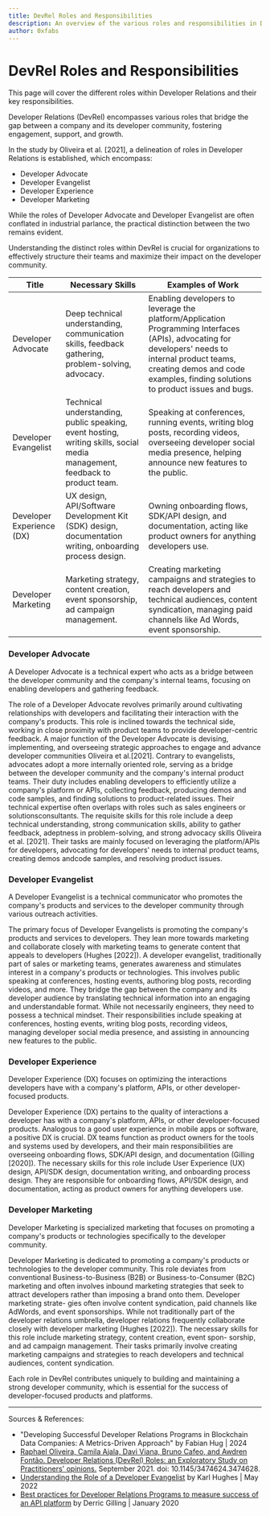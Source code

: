 ```yaml
---
title: DevRel Roles and Responsibilities
description: An overview of the various roles and responsibilities in Developer Relations
author: 0xfabs
---
```


# DevRel Roles and Responsibilities

This page will cover the different roles within Developer Relations and their key responsibilities.

<Callout type="info">
  Developer Relations (DevRel) encompasses various roles that bridge the gap between a company and its developer community, fostering engagement, support, and growth.
</Callout>

In the study by Oliveira et al. [2021], a delineation of roles in Developer Relations is established,
which encompass:

- Developer Advocate
- Developer Evangelist
- Developer Experience
- Developer Marketing

While the roles of Developer Advocate and Developer Evangelist are often conflated in
industrial parlance, the practical distinction between the two remains evident.

<Callout type="importance">
  Understanding the distinct roles within DevRel is crucial for organizations to effectively structure their teams and maximize their impact on the developer community.
</Callout>

| Title | Necessary Skills | Examples of Work |
|-------|------------------|-------------------|
| Developer Advocate | Deep technical understanding, communication skills, feedback gathering, problem-solving, advocacy. | Enabling developers to leverage the platform/Application Programming Interfaces (APIs), advocating for developers' needs to internal product teams, creating demos and code examples, finding solutions to product issues and bugs. |
| Developer Evangelist | Technical understanding, public speaking, event hosting, writing skills, social media management, feedback to product team. | Speaking at conferences, running events, writing blog posts, recording videos, overseeing developer social media presence, helping announce new features to the public. |
| Developer Experience (DX) | UX design, API/Software Development Kit (SDK) design, documentation writing, onboarding process design. | Owning onboarding flows, SDK/API design, and documentation, acting like product owners for anything developers use. |
| Developer Marketing | Marketing strategy, content creation, event sponsorship, ad campaign management. | Creating marketing campaigns and strategies to reach developers and technical audiences, content syndication, managing paid channels like Ad Words, event sponsorship. |


### Developer Advocate

<Callout type="info">
  A Developer Advocate is a technical expert who acts as a bridge between the developer community and the company's internal teams, focusing on enabling developers and gathering feedback.
</Callout>

The role of a Developer Advocate revolves primarily around cultivating relationships with developers and facilitating their interaction 
with the company's products. This role is inclined towards the technical side, working in close proximity with product teams to provide 
developer-centric feedback. A major function of the Developer Advocate is devising, implementing, and overseeing strategic approaches to 
engage and advance developer communities Oliveira et al.[2021]. Contrary to evangelists, advocates adopt a more internally oriented role, 
serving as a bridge between the developer community and the company's internal product teams. Their duty includes enabling developers to 
efficiently utilize a company's platform or APIs, collecting feedback, producing demos and code samples, and finding solutions to product-related 
issues. Their technical expertise often overlaps with roles such as sales engineers or solutionsconsultants. The requisite skills for this role 
include a deep technical understanding, strong communication skills, ability to gather feedback, adeptness in problem-solving, and strong advocacy 
skills Oliveira et al. [2021]. Their tasks are mainly focused on leveraging the platform/APIs for developers, advocating for developers' needs to 
internal product teams, creating demos andcode samples, and resolving product issues.

### Developer Evangelist

<Callout type="info">
  A Developer Evangelist is a technical communicator who promotes the company's products and services to the developer community through various outreach activities.
</Callout>

The primary focus of Developer Evangelists is promoting the company's products and services to developers. 
They lean more towards marketing and collaborate closely with marketing teams to generate content that 
appeals to developers (Hughes [2022]). A developer evangelist, traditionally part of sales or marketing teams, 
generates awareness and stimulates interest in a company's products or technologies. This involves public speaking
at conferences, hosting events, authoring blog posts, recording videos, and more. They bridge
the gap between the company and its developer audience by translating technical information
into an engaging and understandable format. While not necessarily engineers, they need to
possess a technical mindset.
Their responsibilities include speaking at conferences, hosting events, writing blog posts,
recording videos, managing developer social media presence, and assisting in announcing new
features to the public.

### Developer Experience

<Callout type="info">
  Developer Experience (DX) focuses on optimizing the interactions developers have with a company's platform, APIs, or other developer-focused products.
</Callout>

Developer Experience (DX) pertains to the quality of interactions a developer has with a
company's platform, APIs, or other developer-focused products. Analogous to a good user
experience in mobile apps or software, a positive DX is crucial. DX teams function as product
owners for the tools and systems used by developers, and their main responsibilities are
overseeing onboarding flows, SDK/API design, and documentation (Gilling [2020]).
The necessary skills for this role include User Experience (UX) design, API/SDK design,
documentation writing, and onboarding process design. They are responsible for onboarding
flows, API/SDK design, and documentation, acting as product owners for anything developers
use.

### Developer Marketing

<Callout type="info">
  Developer Marketing is specialized marketing that focuses on promoting a company's products or technologies specifically to the developer community.
</Callout>

Developer Marketing is dedicated to promoting a company's products or technologies to the
developer community. This role deviates from conventional Business-to-Business (B2B) or
Business-to-Consumer (B2C) marketing and often involves inbound marketing strategies that
seek to attract developers rather than imposing a brand onto them. Developer marketing strate-
gies often involve content syndication, paid channels like AdWords, and event sponsorships.
While not traditionally part of the developer relations umbrella, developer relations frequently
collaborate closely with developer marketing (Hughes [2022]).
The necessary skills for this role include marketing strategy, content creation, event spon-
sorship, and ad campaign management. Their tasks primarily involve creating marketing
campaigns and strategies to reach developers and technical audiences, content syndication.

<Callout type="info">
  Each role in DevRel contributes uniquely to building and maintaining a strong developer community, which is essential for the success of developer-focused products and platforms.
</Callout>

---

Sources & References:
- "Developing Successful Developer Relations Programs in Blockchain Data Companies: A Metrics-Driven Approach" by Fabian Hug | 2024
- [Raphael Oliveira, Camila Ajala, Davi Viana, Bruno Cafeo, and Awdren Fontão. Developer Relations (DevRel) Roles: an Exploratory Study on Practitioners' opinions.](https://dl.acm.org/doi/10.1145/3474624.3474628) September 2021. doi: 10.1145/3474624.3474628.
- [Understanding the Role of a Developer Evangelist](https://draft.dev/learn/understanding-the-role-of-a-developer-evangelist) by Karl Hughes | May 2022
- [Best practices for Developer Relations Programs to measure success of an API platform](https://www.moesif.com/blog/developer-relations/measure-success/Best-practices-for-Developer-Relations-Programs-to-measure-success-of-an-API-platform/) by Derric Gilling | January 2020